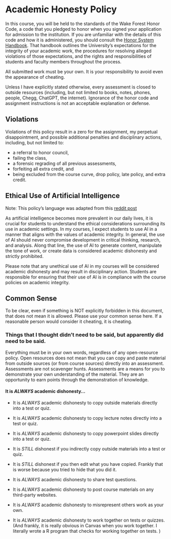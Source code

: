 # Academic Honesty Policy

In this course, you will be held to the standards of the Wake Forest Honor Code, a code that you pledged to honor when you signed your application for admission to the institution. 
If you are unfamiliar with the details of this code and how it is administered, you should consult the [Honor System Handbook](https://studentconduct.wfu.edu/honor-system-wfu/). 
That handbook outlines the University's expectations for the integrity of your academic work, the procedures for resolving alleged violations of those expectations, and the rights and responsibilities of students and faculty members throughout the process.

All submitted work must be your own. It is your responsibility to avoid even the appearance of cheating.

Unless I have explicitly stated otherwise, every assessment is closed to outside resources (including, but not limited to books, notes, phones, people, Chegg, ChatGPT, the internet). Ignorance of the honor code and assignment instructions is not an acceptable explanation or defense. 

## Violations

Violations of this policy result in a zero for the assignment, my perpetual disappointment, and possible additional penalties and disciplinary actions, including, but not limited to:

- a referral to honor council, 
- failing the class,
- a forensic regrading of all previous assessments,
- forfeiting all extra credit, and
- being excluded from the course curve, drop policy, late policy, and extra credit.


## Ethical Use of Artificial Intelligence
Note: This policy's language was adapted from this [reddit post](https://www.reddit.com/r/Professors/comments/11mmz8k/the_ethical_use_of_artificial_intelligence/)

As artificial intelligence becomes more prevalent in our daily lives, it is crucial for students to understand the ethical considerations surrounding its use in academic settings. In my courses, I expect students to use AI in a manner that aligns with the values of academic integrity. In general, the use of AI should never compromise development in critical thinking, research, and analysis. Along that line, the use of AI to generate content, manipulate the tone of work, or create data is considered academic dishonesty and strictly prohibited.

<!--
However, students are encouraged towards using AI to assist in the research and writing process in ways which encourage the learning process, mitigate menial tasks, or accommodate disabilities. For example, I use AI to enhance my speech recognition software and [other assistive software that I have written](https://github.com/smasongarrison/AutoHotKey_Scripts). In that spirit, I think students may use AI to develop personalized learning and reading plans. I consider receiving AI assistance with grammar and spelling errors is akin to using Grammarly, a tool that helps users improve their writing skills.
-->

Please note that any unethical use of AI in my courses will be considered academic dishonesty and may result in disciplinary action. Students are responsible for ensuring that their use of AI is in compliance with the course policies on academic integrity.


## Common Sense

To be clear, even if something is NOT explicitly forbidden in this document, that does not mean it is allowed. Please use your common sense here. If a reasonable person would consider it cheating, it is cheating. 

### Things that I thought didn't need to be said, but apparently did need to be said.

Everything must be in your own words, regardless of any open-resource policy. 
Open resources does not mean that you can copy and paste material from outside sources (or from course sources) directly into an assessment. Assessments are not scavenger hunts.  Assessments are a means for you to demonstrate your own understanding of the material. They are an opportunity to earn points through the demonstration of knowledge.


#### It is *ALWAYS* academic dishonesty...

- It is *ALWAYS* academic dishonesty to copy outside materials directly into a test or quiz. 

- It is *ALWAYS* academic dishonesty to copy lecture notes directly into a test or quiz.

- It is *ALWAYS* academic dishonesty to copy powerpoint slides directly into a test or quiz.

- It is *STILL* dishonest if you indirectly copy outside materials into a test or quiz.

- It is *STILL* dishonest if you then edit what you have copied. Frankly that is worse because you tried to hide that you did it.

- It is *ALWAYS* academic dishonesty to share test questions.  

- It is *ALWAYS* academic dishonesty to post course materials on any third-party websites. 

- It is *ALWAYS* academic dishonesty to misrepresent others work as your own.  

- It is *ALWAYS* academic dishonesty to work together on tests or quizzes. (And frankly, it is really obvious in Canvas when you work together. I literally wrote a R program that checks for working together on tests. )


